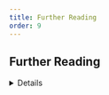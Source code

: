 ```yaml
---
title: Further Reading
order: 9
---
```


## Further Reading
<DetailsGroup>
<Details summary="Reference List">
* EU. 2021. Regulation (EU) 2021/696. Official Journal of the European Union [online], available at: [URL](https://eur-lex.europa.eu/eli/reg/2021/696/oj).
* Theresa Hitchens. 2023. SPACECOM expands allied, industry cooperation: Gen. Dickinson. Breaking Defense [online], available at: [URL](https://breakingdefense.com/2023/02/spacecom-expands-allied-industy-cooperation-gen-dickinson/).
* U.S. Space Command, 2021. USSPACECOM signs 100th commercial agreement to share space data, service. U.S. Space Command [online], available at: [URL](https://www.spacecom.mil/Newsroom/News/Article-Display/Article/2680576/usspacecom-signs-100th-commercial-agreement-to-share-space-data-service/).
* USSF. 2022. Space Doctrine Note (SDN) Operations. U.S. Space Force [online], available at: [URL](https://media.defense.gov/2022/Feb/02/2002931717/-1/-1/0/SDN%20OPERATIONS%2025%20JANUARY%202022.PDF).
</Details>
</DetailsGroup>
